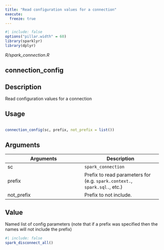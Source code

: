 ```yaml
---
title: "Read configuration values for a connection"
execute:
  freeze: true
---
```


```r
#| include: false
options("pillar.width" = 60)
library(sparklyr) 
library(dplyr)
```

*R/spark_connection.R*

## connection_config

## Description
 Read configuration values for a connection 


## Usage
```r
 
connection_config(sc, prefix, not_prefix = list()) 
```

## Arguments
|Arguments|Description|
|---|---|
| sc | `spark_connection` |
| prefix | Prefix to read parameters for (e.g. `spark.context.`, `spark.sql.`, etc.) |
| not_prefix | Prefix to not include. |



## Value
 Named list of config parameters (note that if a prefix was  specified then the names will not include the prefix) 





```r
#| include: false
spark_disconnect_all()
```
